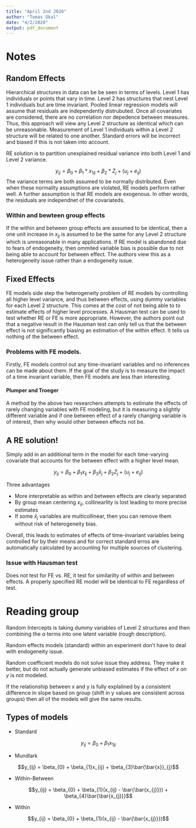 ```yaml
---
title: "April 2nd 2020"
author: "Tomas Okal"
date: "4/2/2020"
output: pdf_document
---
```


# Notes

## Random Effects

Hierarchical structures in data can be be seen in terms of levels. Level 1 has individuals or points that vary in time. Level 2 has structures that nest Level 1 individuals but are time invariant. Pooled linear regression models will assume that residuals are independently distrubuted. Once all covariates are considered, there are no correlation nor depedence between measures. Thus, this approach will view any Level 2 structure as identical which can be unreasonable. Measurement of Level 1 individuals within a Level 2 structure will be related to one another. Standard errors will be incorrect and biased if this is not taken into account.

RE solution is to partition unexplained residual variance into both Level 1 and Level 2 variance.

$$y_{ij} = \beta_{0} + \beta_{1}*x_{1ij} + \beta_{2}*Z_{j} + (u_{j} + e_{ij})$$
The variance terms are both assumed to be normally distributed. Even when these normality assumptions are violated, RE models perform rather well. A further assumption is that RE models are exogenous. In other words, the residuals are independnet of the covariateds.

### Within and bewteen group effects

If the within and between group effects are assumed to be identical, then a one unit increase in $x_{ij}$ is assumed to be the same for any Level 2 structure which is unreasonable in many applications. If RE model is abandoned due to fears of endogeneity, then ommited variable bias is possible due to not being able to account for between effect. The authors view this as a heterogeneity issue rather than a endogeneity issue.

## Fixed Effects

FE models side step the heterogeneity problem of RE models by controlling all higher level variance, and thus between effects, using dummy variables for each Level 2 structure. This comes at the cost of not being able to to estimate effects of higher level processes. A Hausman test can be used to test whether RE or FE is more appropriate. However, the authors point out that a negative result in the Hausman test can only tell us that the between effect is not significantly biasing an estimation of the within effect. It tells us nothing of the between effect.

### Problems with FE models.

Firstly, FE models control out any time-invariant variables and no inferences can be made about them. If the goal of the study is to measure the impact of a time invariant variable, then FE models are less than interesting.

#### Plumper and Troeger 

A method by the above two researchers attempts to estimate the effects of rarely changing variables with FE modeling, but it is measuring a slightly different variable and if one between effect of a rarely changing variable is of interest, then why would other between effects not be.

## A RE solution!

Simply add in an additional term in the model for each time-varying covariate that accounts for the between effect with a higher level mean.

$$y_{ij} = \beta_{0} + \beta_{1}x_{ij} + \beta_{3}\bar{x}_{j} + \beta_{2}Z_{j} + (u_{j} + e_{ij})$$

Three advantages

* More interpretable as within and between effects are clearly separated
* By group mean centering $x_{ij}$, collinearlity is lost leading to more precise estimates
* If some $\bar{x}_{j}$ variables are multicollinear, then you can remove them without risk of heterogeneity bias. 

Overall, this leads to estimates of effects of time-invariant variables being controlled for by their means and for correct standard erros are automatically calculated by accounting for multiple sources of clustering.

### Issue with Hausman test

Does not test for FE vs. RE, it test for similarilty of within and between effects. A properly specified RE model will be identical to FE regardless of test. 

# Reading group

Random Intercepts is taking dummy variables of Level 2 structures and then combining the $\alpha$ terms into one latent variable (rough description).

Random effects models (standard) within an experiment don't have to deal with endogeneity issue.

Random coefficient models do not solve issue they address. They make it better, but do not actually generate unbiased estimates if the effect of $x$ on $y$ is not modeled.

If the relationship between x and y is fully explalined by a consistent difference in slope based on group (shift in y values are consistent across groups) then all of the models will give the same results.

## Types of models

* Standard

$$y_{ij} = \beta_{0} + \beta_{1}x_{1ij}$$

* Mundlark

$$y_{ij} = \beta_{0} + \beta_{1}x_{ij} + \beta_{3}\bar{\bar{x}}_{j}$$

* Within-Between

$$y_{ij} = \beta_{0} + \beta_{1}(x_{ij} - \bar{\bar{x_{j}}}) + \beta_{4}\bar{\bar{x_{j}}}$$

* Within

$$y_{ij} = \beta_{0} + \beta_{1}(x_{ij} - \bar{\bar{x_{j}}})$$

